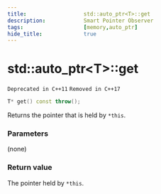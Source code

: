 ```yaml
---
title:                  std::auto_ptr<T>::get
description:            Smart Pointer Observer
tags:                   [memory,auto_ptr]
hide_title:             true
---
```


# std::auto_ptr&lt;T>::get

`Deprecated in C++11` `Removed in C++17`
```cpp
T* get() const throw();
```

Returns the pointer that is held by `*this`.

### Parameters
(none)

### Return value
The pointer held by `*this`.